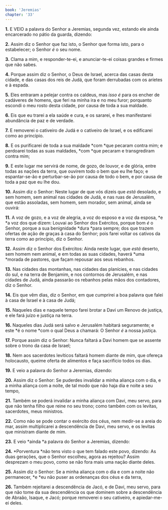 ```yaml
---
book: 'Jeremias'
chapter: '33'
---
```


**1.** E VEIO a palavra do Senhor a Jeremias, segunda vez, estando ele ainda encarcerado no pátio da guarda, dizendo:

**2.** Assim diz o Senhor que faz isto, o Senhor que forma isto, para o estabelecer; o Senhor *é* o seu nome.

**3.** Clama a mim, e responder-te-ei, e anunciar-te-ei coisas grandes e firmes que não sabes.

**4.** Porque assim diz o Senhor, o Deus de Israel, acerca das casas desta cidade, e das casas dos reis de Judá, que foram derrubadas com os aríetes e à espada.

**5.** Eles entraram a pelejar contra os caldeus, mas *isso é* para os encher de cadáveres de homens, que feri na minha ira e no meu furor; porquanto escondi o meu rosto desta cidade, por causa de toda a sua maldade.

**6.** Eis que eu trarei a ela saúde e cura, e os sararei, e lhes manifestarei abundância de paz e de verdade.

**7.** E removerei o cativeiro de Judá e o cativeiro de Israel, e os edificarei como ao princípio.

**8.** E os purificarei de toda a sua maldade *com *que pecaram contra mim; e perdoarei todas as suas maldades, *com *que pecaram e transgrediram contra mim;

**9.** E este lugar me servirá de nome, de gozo, de louvor, e de glória, entre todas as nações da terra, que ouvirem todo o bem que eu lhe faço; e espantar-se-ão e perturbar-se-ão por causa de todo o bem, e por causa de toda a paz que eu lhe dou.

**10.** Assim diz o Senhor: Neste lugar de que vós dizeis que *está* desolado, e sem homem, sem animal nas cidades de Judá, e nas ruas de Jerusalém, que estão assoladas, sem homem, sem morador, sem animal, ainda se ouvirá:

**11.** A voz de gozo, e a voz de alegria, a voz do esposo e a voz da esposa, *e *a voz dos que dizem: Louvai ao Senhor dos Exércitos, porque bom *é* o Senhor, porque a sua benignidade *dura *para sempre; dos que trazem ofertas de ação de graças à casa do Senhor; pois farei voltar os cativos da terra como ao princípio, diz o Senhor.

**12.** Assim diz o Senhor dos Exércitos: Ainda neste lugar, que *está* deserto, sem homem nem animal, e em todas as suas cidades, haverá *uma *morada de pastores, que façam repousar aos seus rebanhos.

**13.** Nas cidades das montanhas, nas cidades das planícies, e nas cidades do sul, e na terra de Benjamim, e nos contornos de Jerusalém, e nas cidades de Judá, ainda passarão os rebanhos pelas mãos dos contadores, diz o Senhor.

**14.** Eis que vêm dias, diz o Senhor, em que cumprirei a boa palavra que falei à casa de Israel e à casa de Judá;

**15.** Naqueles dias e naquele tempo farei brotar a Davi um Renovo de justiça, e ele fará juízo e justiça na terra.

**16.** Naqueles dias Judá será salvo e Jerusalém habitará seguramente; e este *é o nome *com o qual Deus a chamará: O Senhor *é* a nossa justiça.

**17.** Porque assim diz o Senhor: Nunca faltará a Davi homem que se assente sobre o trono da casa de Israel;

**18.** Nem aos sacerdotes levíticos faltará homem diante de mim, que ofereça holocausto, queime oferta de alimentos e faça sacrifício todos os dias.

**19.** E veio a palavra do Senhor a Jeremias, dizendo:

**20.** Assim diz o Senhor: Se puderdes invalidar a minha aliança com o dia, e a minha aliança com a noite, de tal modo que não haja dia e noite a seu tempo,

**21.** Também se poderá invalidar a minha aliança com Davi, meu servo, para que não tenha filho que reine no seu trono; como também com os levitas, sacerdotes, meus ministros.

**22.** Como não se pode contar o exército dos céus, nem medir-se a areia do mar, assim multiplicarei a descendência de Davi, meu servo, e os levitas que ministram diante de mim.

**23.** E veio *ainda *a palavra do Senhor a Jeremias, dizendo:

**24.** *Porventura *não tens visto o que tem falado este povo, dizendo: As duas gerações, que o Senhor escolheu, agora as rejeitou? Assim desprezam o meu povo, como se não fora mais uma nação diante deles.

**25.** Assim diz o Senhor: Se a minha aliança com o dia e com a noite não permanecer, *e *eu não puser as ordenanças dos céus e da terra,

**26.** Também rejeitarei a descendência de Jacó, e de Davi, meu servo, para que não tome da sua descendência os que dominem sobre a descendência de Abraão, Isaque, e Jacó; porque removerei o seu cativeiro, e apiedar-me-ei deles.